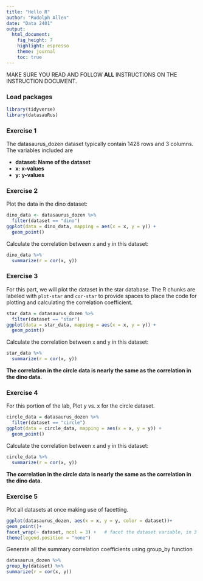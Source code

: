 ```yaml
---
title: "Hello R"
author: "Rudolph Allen"
date: "Data 2401"
output: 
  html_document: 
    fig_height: 7
    highlight: espresso
    theme: journal
    toc: true
---
```


MAKE SURE YOU READ AND FOLLOW **ALL** INSTRUCTIONS ON THE INSTRUCTION DOCUMENT. 

### Load packages

```r
library(tidyverse) 
library(datasauRus)
```


### Exercise 1

The datasaurus_dozen dataset typically contain 1428 rows and 3 columns. The variables included are

* **dataset:  Name of the dataset**
* **x:        x-values**
* **y:        y-values**

### Exercise 2
Plot the data in the dino dataset:

```r
dino_data <- datasaurus_dozen %>%
  filter(dataset == "dino")
ggplot(data = dino_data, mapping = aes(x = x, y = y)) +
  geom_point()
```

Calculate the correlation between `x` and `y` in this dataset:

```r
dino_data %>%
  summarize(r = cor(x, y))
```


### Exercise 3

For this part, we will plot the dataset in the star database. 
The R chunks are labeled with `plot-star` and `cor-star` to provide spaces to place the code for plotting and calculating the correlation coefficient.


```r
star_data = datasaurus_dozen %>%
  filter(dataset == "star")
ggplot(data = star_data, mapping = aes(x = x, y = y)) +
  geom_point()

```

Calculate the correlation between `x` and `y` in this dataset:
 
```r
star_data %>%
  summarize(r = cor(x, y))
```
**The correlation in the circle data is nearly the same as the correlation in the dino data.**

### Exercise 4
For this portion of the lab, Plot y vs. x for the circle dataset.

```r
circle_data = datasaurus_dozen %>%
  filter(dataset == "circle")
ggplot(data = circle_data, mapping = aes(x = x, y = y)) +
  geom_point()

```

Calculate the correlation between `x` and `y` in this dataset:

```r
circle_data %>%
  summarize(r = cor(x, y))

```
**The correlation in the circle data is nearly the same as the correlation in the dino data.**

### Exercise 5
Plot all datasets at once making use of facetting.

```r
ggplot(datasaurus_dozen, aes(x = x, y = y, color = dataset))+
geom_point()+
facet_wrap(~ dataset, ncol = 3) +   # facet the dataset variable, in 3 cols
theme(legend.position = "none")

```

Generate all the summary correlation coefficients using group_by function

```r
datasaurus_dozen %>%
group_by(dataset) %>%
summarize(r = cor(x, y))

```